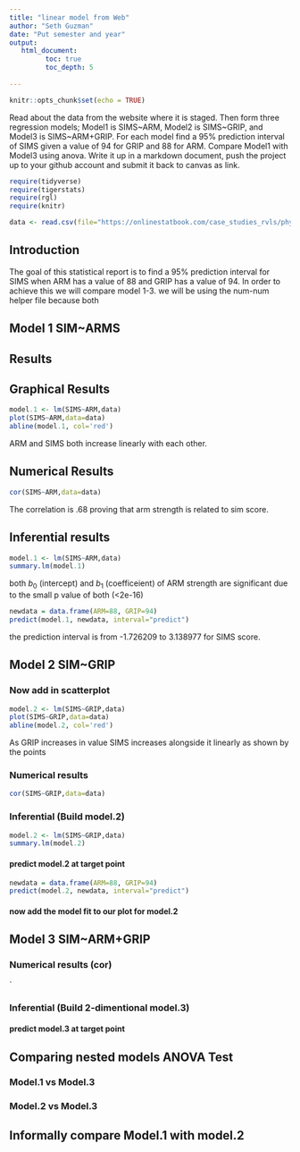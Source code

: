 ```yaml
---
title: "linear model from Web"
author: "Seth Guzman"
date: "Put semester and year"
output:
   html_document:
         toc: true
         toc_depth: 5
        
---
```


```r
knitr::opts_chunk$set(echo = TRUE)
```

Read about the data from the website where it is staged.  Then form three regression models; Model1 is SIMS~ARM, Model2 is SIMS~GRIP, and Model3 is SIMS~ARM+GRIP. For each model find a 95% prediction interval of SIMS given a value of 94  for GRIP and 88 for ARM. Compare Model1 with Model3 using anova. Write it up in a markdown document, push the project up to your github account and submit it back to canvas as link. 

 


```r
require(tidyverse)
require(tigerstats)
require(rgl)
require(knitr)

```

```r
data <- read.csv(file="https://onlinestatbook.com/case_studies_rvls/physical_strength/data.txt",sep="",header=TRUE)  

```
## Introduction 
The goal of this statistical report is to find a 95% prediction interval for  SIMS when ARM has a value of 88 and GRIP has a value of 94. In order to achieve this we will compare model 1-3. we will be using the num-num helper file because both 


## Model 1 SIM~ARMS

## Results


## Graphical Results
```r
model.1 <- lm(SIMS~ARM,data)
plot(SIMS~ARM,data=data)
abline(model.1, col='red')
```



   ARM and SIMS both increase linearly with each other. 


##  Numerical Results

```r
cor(SIMS~ARM,data=data)
```
The correlation is .68 proving that arm strength is related to sim score.




## Inferential results

```r
model.1 <- lm(SIMS~ARM,data)
summary.lm(model.1)
```

both $b_0$ (intercept) and $b_1$ (coefficeient) of ARM strength are significant  due to the small p value of both (<2e-16)




```r
newdata = data.frame(ARM=88, GRIP=94)
predict(model.1, newdata, interval="predict")
```



the prediction interval is from -1.726209 to 3.138977 for SIMS score.




## Model 2 SIM~GRIP

### Now add in scatterplot

```r
model.2 <- lm(SIMS~GRIP,data)
plot(SIMS~GRIP,data=data)
abline(model.2, col='red')
```


As GRIP increases in value SIMS increases alongside it linearly as shown by the points


### Numerical results 
```r
cor(SIMS~GRIP,data=data)
```

### Inferential  (Build model.2)
```r
model.2 <- lm(SIMS~GRIP,data)
summary.lm(model.2)
```

#### predict model.2 at target point

```r
newdata = data.frame(ARM=88, GRIP=94)
predict(model.2, newdata, interval="predict")
```

#### now add the model fit to our plot for model.2
  


## Model 3 SIM~ARM+GRIP

### Numerical results (cor)

`
  
### Inferential  (Build 2-dimentional model.3)

#### predict model.3 at target point
  

## Comparing nested models ANOVA Test

### Model.1 vs Model.3
### Model.2 vs Model.3

## Informally compare Model.1 with model.2

